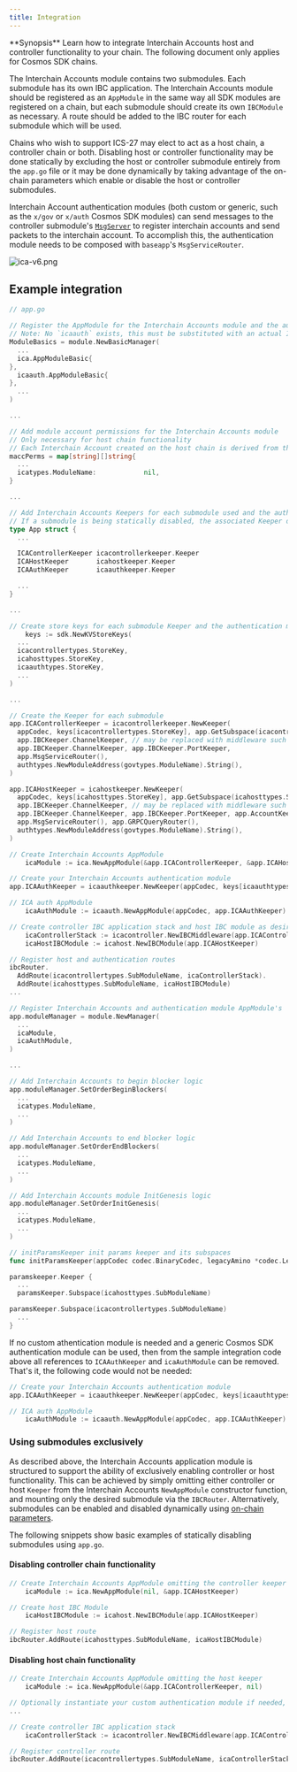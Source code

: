 ```yaml
---
title: Integration
---
```

<Note>
**Synopsis**
Learn how to integrate Interchain Accounts host and controller functionality to your chain. The following document only applies for Cosmos SDK chains.
</Note>

The Interchain Accounts module contains two submodules. Each submodule has its own IBC application. The Interchain Accounts module should be registered as an `AppModule` in the same way all SDK modules are registered on a chain, but each submodule should create its own `IBCModule` as necessary. A route should be added to the IBC router for each submodule which will be used.

Chains who wish to support ICS-27 may elect to act as a host chain, a controller chain or both. Disabling host or controller functionality may be done statically by excluding the host or controller submodule entirely from the `app.go` file or it may be done dynamically by taking advantage of the on-chain parameters which enable or disable the host or controller submodules.

Interchain Account authentication modules (both custom or generic, such as the `x/gov` or `x/auth` Cosmos SDK modules) can send messages to the controller submodule's [`MsgServer`](05-messages) to register interchain accounts and send packets to the interchain account. To accomplish this, the authentication module needs to be composed with `baseapp`'s `MsgServiceRouter`.

![ica-v6.png](../../../images/02-apps/02-interchain-accounts/images/ica-v6.png)

## Example integration

```go expandable
// app.go

// Register the AppModule for the Interchain Accounts module and the authentication module
// Note: No `icaauth` exists, this must be substituted with an actual Interchain Accounts authentication module
ModuleBasics = module.NewBasicManager(
  ...
  ica.AppModuleBasic{
},
  icaauth.AppModuleBasic{
},
  ...
)

... 

// Add module account permissions for the Interchain Accounts module
// Only necessary for host chain functionality
// Each Interchain Account created on the host chain is derived from the module account created
maccPerms = map[string][]string{
  ...
  icatypes.ModuleName:            nil,
}

...

// Add Interchain Accounts Keepers for each submodule used and the authentication module
// If a submodule is being statically disabled, the associated Keeper does not need to be added. 
type App struct {
  ...

  ICAControllerKeeper icacontrollerkeeper.Keeper
  ICAHostKeeper       icahostkeeper.Keeper
  ICAAuthKeeper       icaauthkeeper.Keeper

  ...
}

...

// Create store keys for each submodule Keeper and the authentication module
    keys := sdk.NewKVStoreKeys(
  ...
  icacontrollertypes.StoreKey,
  icahosttypes.StoreKey,
  icaauthtypes.StoreKey,
  ...
)

... 

// Create the Keeper for each submodule
app.ICAControllerKeeper = icacontrollerkeeper.NewKeeper(
  appCodec, keys[icacontrollertypes.StoreKey], app.GetSubspace(icacontrollertypes.SubModuleName),
  app.IBCKeeper.ChannelKeeper, // may be replaced with middleware such as ics29 fee
  app.IBCKeeper.ChannelKeeper, app.IBCKeeper.PortKeeper,
  app.MsgServiceRouter(),
  authtypes.NewModuleAddress(govtypes.ModuleName).String(),
)

app.ICAHostKeeper = icahostkeeper.NewKeeper(
  appCodec, keys[icahosttypes.StoreKey], app.GetSubspace(icahosttypes.SubModuleName),
  app.IBCKeeper.ChannelKeeper, // may be replaced with middleware such as ics29 fee
  app.IBCKeeper.ChannelKeeper, app.IBCKeeper.PortKeeper, app.AccountKeeper,
  app.MsgServiceRouter(), app.GRPCQueryRouter(),
  authtypes.NewModuleAddress(govtypes.ModuleName).String(),
)

// Create Interchain Accounts AppModule
    icaModule := ica.NewAppModule(&app.ICAControllerKeeper, &app.ICAHostKeeper)

// Create your Interchain Accounts authentication module
app.ICAAuthKeeper = icaauthkeeper.NewKeeper(appCodec, keys[icaauthtypes.StoreKey], app.MsgServiceRouter())

// ICA auth AppModule
    icaAuthModule := icaauth.NewAppModule(appCodec, app.ICAAuthKeeper)

// Create controller IBC application stack and host IBC module as desired
    icaControllerStack := icacontroller.NewIBCMiddleware(app.ICAControllerKeeper)
    icaHostIBCModule := icahost.NewIBCModule(app.ICAHostKeeper)

// Register host and authentication routes
ibcRouter.
  AddRoute(icacontrollertypes.SubModuleName, icaControllerStack).
  AddRoute(icahosttypes.SubModuleName, icaHostIBCModule)
...

// Register Interchain Accounts and authentication module AppModule's
app.moduleManager = module.NewManager(
  ...
  icaModule,
  icaAuthModule,
)

...

// Add Interchain Accounts to begin blocker logic
app.moduleManager.SetOrderBeginBlockers(
  ...
  icatypes.ModuleName,
  ...
)

// Add Interchain Accounts to end blocker logic
app.moduleManager.SetOrderEndBlockers(
  ...
  icatypes.ModuleName,
  ...
)

// Add Interchain Accounts module InitGenesis logic
app.moduleManager.SetOrderInitGenesis(
  ...
  icatypes.ModuleName,
  ...
)

// initParamsKeeper init params keeper and its subspaces
func initParamsKeeper(appCodec codec.BinaryCodec, legacyAmino *codec.LegacyAmino, key, tkey sdk.StoreKey)

paramskeeper.Keeper {
  ...
  paramsKeeper.Subspace(icahosttypes.SubModuleName)

paramsKeeper.Subspace(icacontrollertypes.SubModuleName)
  ...
}
```

If no custom athentication module is needed and a generic Cosmos SDK authentication module can be used, then from the sample integration code above all references to `ICAAuthKeeper` and `icaAuthModule` can be removed. That's it, the following code would not be needed:

```go
// Create your Interchain Accounts authentication module
app.ICAAuthKeeper = icaauthkeeper.NewKeeper(appCodec, keys[icaauthtypes.StoreKey], app.MsgServiceRouter())

// ICA auth AppModule
    icaAuthModule := icaauth.NewAppModule(appCodec, app.ICAAuthKeeper)
```

### Using submodules exclusively

As described above, the Interchain Accounts application module is structured to support the ability of exclusively enabling controller or host functionality.
This can be achieved by simply omitting either controller or host `Keeper` from the Interchain Accounts `NewAppModule` constructor function, and mounting only the desired submodule via the `IBCRouter`.
Alternatively, submodules can be enabled and disabled dynamically using [on-chain parameters](06-parameters).

The following snippets show basic examples of statically disabling submodules using `app.go`.

#### Disabling controller chain functionality

```go
// Create Interchain Accounts AppModule omitting the controller keeper
    icaModule := ica.NewAppModule(nil, &app.ICAHostKeeper)

// Create host IBC Module
    icaHostIBCModule := icahost.NewIBCModule(app.ICAHostKeeper)

// Register host route
ibcRouter.AddRoute(icahosttypes.SubModuleName, icaHostIBCModule)
```

#### Disabling host chain functionality

```go expandable
// Create Interchain Accounts AppModule omitting the host keeper
    icaModule := ica.NewAppModule(&app.ICAControllerKeeper, nil)

// Optionally instantiate your custom authentication module if needed, or not otherwise
...

// Create controller IBC application stack
    icaControllerStack := icacontroller.NewIBCMiddleware(app.ICAControllerKeeper)

// Register controller route
ibcRouter.AddRoute(icacontrollertypes.SubModuleName, icaControllerStack)
```
